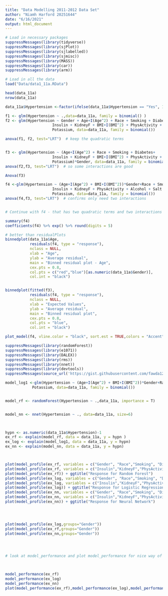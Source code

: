 ```yaml
---
title: "Data Modelling 2011-2012 Data Set"
author: "Niamh Harford 20251644"
date: "6/16/2021"
output: html_document
---
```



```r
# Load in necessary packages
suppressMessages(library(tidyverse))
suppressMessages(library(sjPlot))
suppressMessages(library(sjlabelled))
suppressMessages(library(sjmisc))
suppressMessages(library(MASS))
suppressMessages(library(car))
suppressMessages(library(arm))
```


```r
# Load in all the data
load("Data/data1_11a.RData") 

head(data_11a)
nrow(data_11a)
```


```r
data_11a$Hypertension <-factor(ifelse(data_11a$Hypertension == "Yes", 1 ,0))

f1 <- glm(Hypertension ~ .,data=data_11a, family = binomial() )
f2 <- glm(Hypertension ~ Gender + Age+I(Age^2) + Race + Smoking + Diabetes + 
                     Insulin + KidneyF + BMI+I(BMI^2) + PhysActivity + Alcohol + Salt +
                     Potassium, data=data_11a, family = binomial())

anova(f1, f2, test="LRT")  # keep the quadratic terms


f3 <- glm(Hypertension ~ (Age+I(Age^2) + Race + Smoking + Diabetes+
                     Insulin + KidneyF + BMI+I(BMI^2) + PhysActivity + Alcohol + Salt +
                     Potassium)*Gender, data=data_11a, family = binomial())
anova(f2,f3, test="LRT")  # so some interactions are good

Anova(f3)

f4 <-glm(Hypertension ~ (Age+I(Age^2) + BMI+I(BMI^2))*Gender+Race + Smoking + Diabetes + 
                     Insulin + KidneyF + PhysActivity + Alcohol + Salt +
                     Potassium, data=data_11a, family = binomial())
anova(f4,f3, test="LRT")  # confirms only need two interactions


# Continue with f4 - that has two quadratic terms and two interactions
```


```r
summary(f4)
coefficients(f4) %>% exp() %>% round(digits = 5)
```


```r
# better than residualPlots
binnedplot(data_11a$Age, 
           residuals(f4, type = "response"), 
           nclass = NULL, 
           xlab = "Age", 
           ylab = "Average residual", 
           main = "Binned residual plot - Age", 
           cex.pts = 0.8, 
           col.pts = c("red","blue")[as.numeric(data_11a$Gender)], 
           col.int = "black")


binnedplot(fitted(f3), 
           residuals(f4, type = "response"), 
           nclass = NULL, 
           xlab = "Expected Values", 
           ylab = "Average residual", 
           main = "Binned residual plot", 
           cex.pts = 0.8, 
           col.pts = "blue", 
           col.int = "black")
```




```r
plot_model(f4, vline.color = "black", sort.est = TRUE,colors = "Accent")
```

```r
suppressMessages(library(randomForest))
suppressMessages(library(e1071))
suppressMessages(library(DALEX))
suppressMessages(library(rms))
suppressMessages(library(nnet))
suppressMessages(library(devtools))
suppressMessages(source_url('https://gist.githubusercontent.com/fawda123/7471137/raw/466c1474d0a505ff044412703516c34f1a4684a5/nnet_plot_update.r'))

model_log1 <-glm(Hypertension ~ (Age+I(Age^2) + BMI+I(BMI^2))*Gender+Race + Smoking +                   Diabetes + Insulin + KidneyF + PhysActivity + Alcohol + Salt +
            Potassium, data=data_11a, family = binomial())


model_rf <- randomForest(Hypertension ~ .,data_11a, importance = T)


model_nn <- nnet(Hypertension ~ ., data=data_11a, size=6)

 

hypn <- as.numeric(data_11a$Hypertension)-1
ex_rf <- explain(model_rf, data = data_11a, y = hypn )
ex_log <- explain(model_log1, data = data_11a, y = hypn)
ex_nn <- explain(model_nn, data = data_11a, y = hypn)



plot(model_profile(ex_rf, variables = c("Gender", "Race","Smoking", "Diabetes"))) + ggtitle("Response for Random Forest")
plot(model_profile(ex_rf, variables = c("Insulin","KidneyF","PhysActivity", "Alcohol", "Salt"))) + ggtitle("Response for Random Forest")
plot(model_profile(ex_rf)) + ggtitle("Response for Random Forest")
plot(model_profile(ex_log, variables = c("Gender", "Race","Smoking", "Diabetes"))) + ggtitle("Response for Logistic Regression")
plot(model_profile(ex_log, variables = c("Insulin","KidneyF","PhysActivity", "Alcohol", "Salt"))) + ggtitle("Response for Logistic Regression")
plot(model_profile(ex_log)) + ggtitle("Response for Logistic Regression")
plot(model_profile(ex_nn, variables = c("Gender", "Race","Smoking", "Diabetes"))) + ggtitle("Response for Neural Network")
plot(model_profile(ex_nn, variables = c("Insulin","KidneyF","PhysActivity", "Alcohol", "Salt"))) + ggtitle("Response for Neural Network")
plot(model_profile(ex_nn)) + ggtitle("Response for Neural Network")

 


plot(model_profile(ex_log,groups="Gender"))
plot(model_profile(ex_rf,groups="Gender"))
plot(model_profile(ex_nn,groups="Gender"))

 


# look at model_performance and plot model_performance for nice way of getting roc and model summaries.

 

model_performance(ex_rf)
model_performance(ex_log)
model_performance(ex_nn)
plot(model_performance(ex_rf),model_performance(ex_log),model_performance(ex_nn), geom = "roc") 
```
